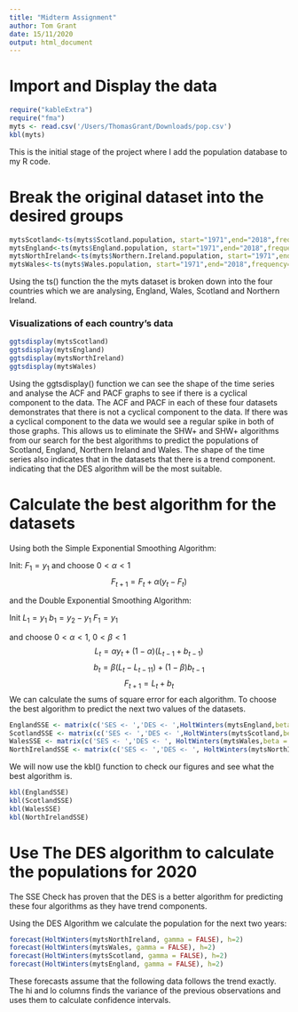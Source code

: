 ```yaml
---
title: "Midterm Assignment"
author: Tom Grant
date: 15/11/2020
output: html_document
---
```

# Import and Display the data
```r
require("kableExtra")
require("fma")
myts <- read.csv('/Users/ThomasGrant/Downloads/pop.csv')
kbl(myts)
```


This is the initial stage of the project where I add the population database to my R code.

# Break the original dataset into the desired groups
```r
mytsScotland<-ts(myts$Scotland.population, start="1971",end="2018",frequency=1)
mytsEngland<-ts(myts$England.population, start="1971",end="2018",frequency=1)
mytsNorthIreland<-ts(myts$Northern.Ireland.population, start="1971",end="2018",frequency=1)
mytsWales<-ts(myts$Wales.population, start="1971",end="2018",frequency=1)
```

Using the ts() function the the myts dataset is broken down into the four countries which we are analysing, England, Wales, Scotland and Northern Ireland.


### Visualizations of each country's data

```r
ggtsdisplay(mytsScotland)
ggtsdisplay(mytsEngland)
ggtsdisplay(mytsNorthIreland)
ggtsdisplay(mytsWales)
```

Using the ggtsdisplay() function we can see the shape of the time series and analyse the ACF and PACF graphs to see if there is a cyclical component to the data. The ACF and PACF in each of these four datasets demonstrates that there is not a cyclical component to the data. If there was a cyclical component to the data we would see a regular spike in both of those graphs. This allows us to eliminate the SHW+ and SHW+ algorithms from our search for the best algorithms to predict the populations of Scotland, England, Northern Ireland and Wales. The shape of the time series also indicates that in the datasets that there is a trend component. indicating that the DES algorithm will be the most suitable.

# Calculate the best algorithm for the datasets

Using both the Simple Exponential Smoothing Algorithm:

Init: $F_1=y_1$ and choose $0<\alpha<1$
$$
F_{t+1}=F_t+\alpha(y_t-F_t)
$$

and the Double Exponential Smoothing Algorithm:

Init $L_1=y_1$  $b_1=y_2-y_1$  $F_1=y_1$

and choose $0<\alpha<1$, $0<\beta<1$
$$
L_t = \alpha y_t + (1-\alpha)(L_{t-1}+b_{t-1})
$$
$$
b_t = \beta(L_t-L_{t-11})+(1-\beta)b_{t-1}
$$
$$
F_{t+1} = L_t+b_t
$$
We can calculate the sums of square error for each algorithm. To choose the best algorithm to predict the next two values of the datasets.
```r
EnglandSSE <- matrix(c('SES <- ','DES <- ',HoltWinters(mytsEngland,beta = FALSE, gamma = FALSE )$SSE,HoltWinters(mytsEngland,gamma = FALSE)$SSE), nrow = 2, byrow = FALSE)
ScotlandSSE <- matrix(c('SES <- ','DES <- ',HoltWinters(mytsScotland,beta = FALSE, gamma = FALSE )$SSE,HoltWinters(mytsScotland,gamma = FALSE)$SSE), nrow = 2, byrow = FALSE)
WalesSSE <- matrix(c('SES <- ','DES <- ', HoltWinters(mytsWales,beta = FALSE, gamma = FALSE )$SSE,HoltWinters(mytsWales,gamma = FALSE)$SSE), nrow = 2, byrow = FALSE)
NorthIrelandSSE <- matrix(c('SES <- ','DES <- ', HoltWinters(mytsNorthIreland,beta = FALSE, gamma = FALSE )$SSE,HoltWinters(mytsNorthIreland,gamma = FALSE)$SSE), nrow = 2, byrow = FALSE)
```

We will now use the kbl() function to check our figures and see what the best algorithm is.
```r
kbl(EnglandSSE)
kbl(ScotlandSSE)
kbl(WalesSSE)
kbl(NorthIrelandSSE)
```

# Use The DES algorithm to calculate the populations for 2020

The SSE Check has proven that the DES is a better algorithm for predicting these four algorithms as they have trend components.

Using the DES Algorithm we calculate the population for the next two years:
```r
forecast(HoltWinters(mytsNorthIreland, gamma = FALSE), h=2)
forecast(HoltWinters(mytsWales, gamma = FALSE), h=2)
forecast(HoltWinters(mytsScotland, gamma = FALSE), h=2)
forecast(HoltWinters(mytsEngland, gamma = FALSE), h=2)
```

These forecasts assume that the following data follows the trend exactly. The hi and lo columns finds the variance of the previous observations and uses them to calculate confidence intervals.
